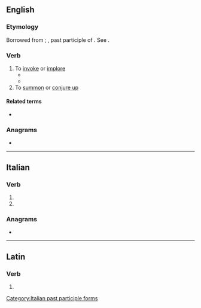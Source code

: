 ==English==

===Etymology===
Borrowed from {{bor|en|la|invocare}}; {{m|la|invocatus}}, past participle of {{m|la|invocare}}. See {{doublet|en|notext=1|invoke}}.

===Verb===
{{en-verb}}

# To [[invoke]] or [[implore]]
#* {{RQ:Shakespeare Sonnets|sonnet=38|url=https://books.google.com/books?id=vF3QMSp6pg4C&pg=PP44|passage=Be thou the tenth Muſe, ten times more in worth <br> Then thoſe old nine which rimers '''inuocate''',}}
#* {{RQ:Milton Paradise Regained|book=Samson Agonistes|page=69|passage=For proof hereof, if ''Dagon'' be thy god, / Go to his Temple, '''invocate''' his aid}}
# To [[summon]] or [[conjure up]]

====Related terms====
* {{l|en|invocation}}

===Anagrams===
* {{anagrams|en|a=aceinotv|Caviteño|conative}}

----

==Italian==

===Verb===
{{head|it|verb form}}

# {{inflection of|it|invocare||2|p|pres|indc|;|2|p|impr}}
# {{feminine plural of|it|invocato}}

===Anagrams===
* {{anagrams|it|a=aceinotv|conative|nevicato|vociante}}

[[Category:Italian past participle forms]]

----

==Latin==

===Verb===
{{la-verb-form|invocāte}}

# {{inflection of|la|invocō||2|p|pres|actv|impr}}
